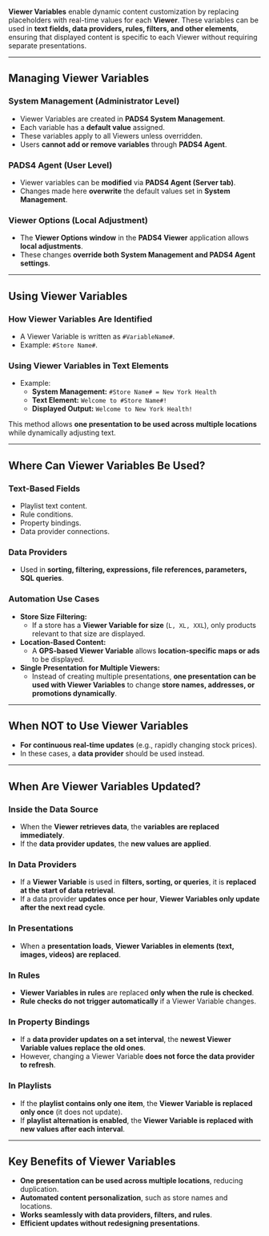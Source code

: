 
**Viewer Variables** enable dynamic content customization by replacing placeholders with real-time values for each **Viewer**. These variables can be used in **text fields, data providers, rules, filters, and other elements**, ensuring that displayed content is specific to each Viewer without requiring separate presentations.

---

## **Managing Viewer Variables**  

### **System Management (Administrator Level)**  
- Viewer Variables are created in **PADS4 System Management**.  
- Each variable has a **default value** assigned.  
- These variables apply to all Viewers unless overridden.  
- Users **cannot add or remove variables** through **PADS4 Agent**.  

### **PADS4 Agent (User Level)**  
- Viewer variables can be **modified** via **PADS4 Agent (Server tab)**.  
- Changes made here **overwrite** the default values set in **System Management**.  

### **Viewer Options (Local Adjustment)**  
- The **Viewer Options window** in the **PADS4 Viewer** application allows **local adjustments**.  
- These changes **override both System Management and PADS4 Agent settings**.  

---

## **Using Viewer Variables**  

### **How Viewer Variables Are Identified**  
- A Viewer Variable is written as `#VariableName#`.  
- Example: `#Store Name#`.  

### **Using Viewer Variables in Text Elements**  
- Example:  
  - **System Management:** `#Store Name# = New York Health`  
  - **Text Element:** `Welcome to #Store Name#!`  
  - **Displayed Output:** `Welcome to New York Health!`  

This method allows **one presentation to be used across multiple locations** while dynamically adjusting text.

---

## **Where Can Viewer Variables Be Used?**  

### **Text-Based Fields**  
- Playlist text content.  
- Rule conditions.  
- Property bindings.  
- Data provider connections.  

### **Data Providers**  
- Used in **sorting, filtering, expressions, file references, parameters, SQL queries**.  

### **Automation Use Cases**  
- **Store Size Filtering:**  
  - If a store has a **Viewer Variable for size** (`L, XL, XXL`), only products relevant to that size are displayed.  
- **Location-Based Content:**  
  - A **GPS-based Viewer Variable** allows **location-specific maps or ads** to be displayed.  
- **Single Presentation for Multiple Viewers:**  
  - Instead of creating multiple presentations, **one presentation can be used with Viewer Variables** to change **store names, addresses, or promotions dynamically**.  

---

## **When NOT to Use Viewer Variables**  
- **For continuous real-time updates** (e.g., rapidly changing stock prices).  
- In these cases, a **data provider** should be used instead.  

---

## **When Are Viewer Variables Updated?**  

### **Inside the Data Source**  
- When the **Viewer retrieves data**, the **variables are replaced immediately**.  
- If the **data provider updates**, the **new values are applied**.  

### **In Data Providers**  
- If a **Viewer Variable** is used in **filters, sorting, or queries**, it is **replaced at the start of data retrieval**.  
- If a data provider **updates once per hour**, **Viewer Variables only update after the next read cycle**.  

### **In Presentations**  
- When a **presentation loads**, **Viewer Variables in elements (text, images, videos) are replaced**.  

### **In Rules**  
- **Viewer Variables in rules** are replaced **only when the rule is checked**.  
- **Rule checks do not trigger automatically** if a Viewer Variable changes.  

### **In Property Bindings**  
- If a **data provider updates on a set interval**, the **newest Viewer Variable values replace the old ones**.  
- However, changing a Viewer Variable **does not force the data provider to refresh**.  

### **In Playlists**  
- If the **playlist contains only one item**, the **Viewer Variable is replaced only once** (it does not update).  
- If **playlist alternation is enabled**, the **Viewer Variable is replaced with new values after each interval**.  

---

## **Key Benefits of Viewer Variables**  
- **One presentation can be used across multiple locations**, reducing duplication.  
- **Automated content personalization**, such as store names and locations.  
- **Works seamlessly with data providers, filters, and rules**.  
- **Efficient updates without redesigning presentations**.  
